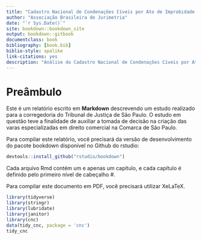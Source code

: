 ```yaml
--- 
title: "Cadastro Nacional de Condenações Cíveis por Ato de Improbidade Administrativa e Inelegibilidade"
author: "Associação Brasileira de Jurimetria"
date: "`r Sys.Date()`"
site: bookdown::bookdown_site
output: bookdown::gitbook
documentclass: book
bibliography: [book.bib]
biblio-style: apalike
link-citations: yes
description: "Análise do Cadastro Nacional de Condenações Cíveis por Ato de Improbidade Administrativa e Inelegibilidade."
---
```


# Preâmbulo

Este é um relatório escrito em **Markdown** descrevendo um estudo realizado para a corregedoria do Tribunal de Justiça de São Paulo. O estudo em questão teve a finalidade de auxiliar a tomada de decisão na criação das varas especializadas em direito comercial na Comarca de São Paulo.

Para compilar este relatório, você precisará da versão de desenvolvimento do pacote bookdown disponível no Github do rstudio:

```r
devtools::install_github("rstudio/bookdown")
```

Cada arquivo Rmd contém um e apenas um capítulo, e cada capítulo é definido pelo primeiro nível de cabeçalho #.

Para compilar este documento em PDF, você precisará utilizar XeLaTeX.

```r
library(tidyverse)
library(stringr)
library(lubridate)
library(janitor)
library(cnc)
data(tidy_cnc, package = 'cnc')
tidy_cnc
```


